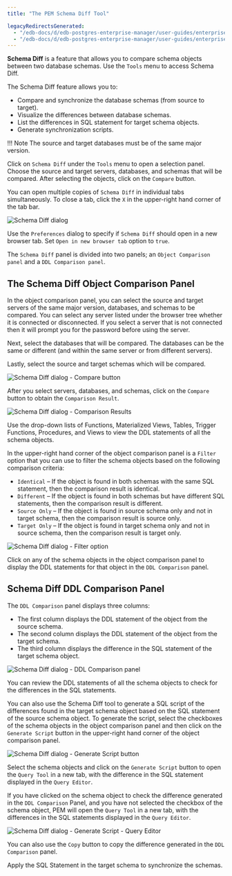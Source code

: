 ```yaml
---
title: "The PEM Schema Diff Tool"

legacyRedirectsGenerated:
  - "/edb-docs/d/edb-postgres-enterprise-manager/user-guides/enterprise-features-guide/8.0/pem_schema_diff_tool.html"
  - "/edb-docs/d/edb-postgres-enterprise-manager/user-guides/enterprise-features-guide/latest/pem_schema_diff_tool.html"
---
```


**Schema Diff** is a feature that allows you to compare schema objects between two database schemas. Use the `Tools` menu to access Schema Diff.

The Schema Diff feature allows you to:

-   Compare and synchronize the database schemas (from source to target).
-   Visualize the differences between database schemas.
-   List the differences in SQL statement for target schema objects.
-   Generate synchronization scripts.

!!! Note
    The source and target databases must be of the same major version.

Click on `Schema Diff` under the `Tools` menu to open a selection panel. Choose the source and target servers, databases, and schemas that will be compared. After selecting the objects, click on the `Compare` button.

You can open multiple copies of `Schema Diff` in individual tabs simultaneously. To close a tab, click the `X` in the upper-right hand corner of the tab bar.

![Schema Diff dialog](../images/schema_diff_dialog.png)

Use the `Preferences` dialog to specify if `Schema Diff` should open in a new browser tab. Set `Open in new browser tab` option to `true`.

The `Schema Diff` panel is divided into two panels; an `Object Comparison panel` and a `DDL Comparison panel`.

## The Schema Diff Object Comparison Panel

In the object comparison panel, you can select the source and target servers of the same major version, databases, and schemas to be compared. You can select any server listed under the browser tree whether it is connected or disconnected. If you select a server that is not connected then it will prompt you for the password before using the server.

Next, select the databases that will be compared. The databases can be the same or different (and within the same server or from different servers).

Lastly, select the source and target schemas which will be compared.

![Schema Diff dialog - Compare button](../images/schema_diff_compare_button.png)

After you select servers, databases, and schemas, click on the `Compare` button to obtain the `Comparison Result`.

![Schema Diff dialog - Comparison Results](../images/schema_diff_comparison_results.png)

Use the drop-down lists of Functions, Materialized Views, Tables, Trigger Functions, Procedures, and Views to view the DDL statements of all the schema objects.

In the upper-right hand corner of the object comparison panel is a `Filter` option that you can use to filter the schema objects based on the following comparison criteria:

-   `Identical` – If the object is found in both schemas with the same SQL statement, then the comparison result is identical.
-   `Different` – If the object is found in both schemas but have different SQL statements, then the comparison result is different.
-   `Source Only` – If the object is found in source schema only and not in target schema, then the comparison result is source only.
-   `Target Only` – If the object is found in target schema only and not in source schema, then the comparison result is target only.

![Schema Diff dialog - Filter option](../images/schema_diff_filter_option.png)

Click on any of the schema objects in the object comparison panel to display the DDL statements for that object in the `DDL Comparison` panel.

## Schema Diff DDL Comparison Panel

The `DDL Comparison` panel displays three columns:

-   The first column displays the DDL statement of the object from the source schema.
-   The second column displays the DDL statement of the object from the target schema.
-   The third column displays the difference in the SQL statement of the target schema object.

![Schema Diff dialog - DDL Comparison panel](../images/schema_diff_DDL_comparison.png)

You can review the DDL statements of all the schema objects to check for the differences in the SQL statements.

You can also use the Schema Diff tool to generate a SQL script of the differences found in the target schema object based on the SQL statement of the source schema object. To generate the script, select the checkboxes of the schema objects in the object comparison panel and then click on the `Generate Script` button in the upper-right hand corner of the object comparison panel.

![Schema Diff dialog - Generate Script button](../images/schema_diff_generate_script.png)

Select the schema objects and click on the `Generate Script` button to open the `Query Tool` in a new tab, with the difference in the SQL statement displayed in the `Query Editor`.

If you have clicked on the schema object to check the difference generated in the `DDL Comparison` Panel, and you have not selected the checkbox of the schema object, PEM will open the `Query Tool` in a new tab, with the differences in the SQL statements displayed in the `Query Editor`.

![Schema Diff dialog - Generate Script - Query Editor](../images/schema_diff_generate_script_query_editor.png)

You can also use the `Copy` button to copy the difference generated in the `DDL Comparison` panel.

Apply the SQL Statement in the target schema to synchronize the schemas.
